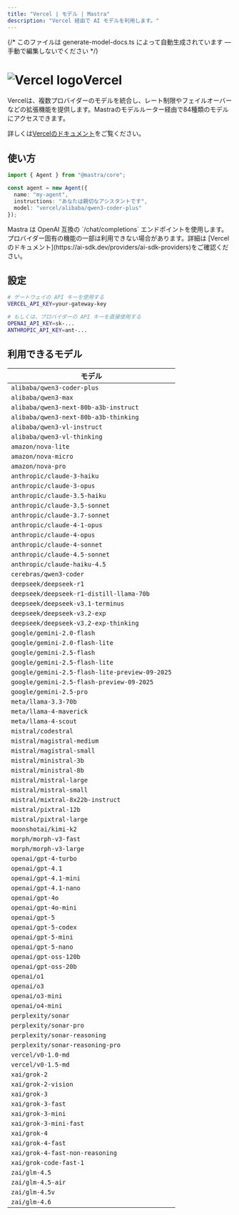 ```yaml
---
title: "Vercel | モデル | Mastra"  
description: "Vercel 経由で AI モデルを利用します。"
---
```


{/* このファイルは generate-model-docs.ts によって自動生成されています — 手動で編集しないでください */}



# <img src="https://models.dev/logos/vercel.svg" alt="Vercel logo" className="inline w-8 h-8 mr-2 align-middle dark:invert dark:brightness-0 dark:contrast-200" />Vercel

Vercelは、複数プロバイダーのモデルを統合し、レート制限やフェイルオーバーなどの拡張機能を提供します。Mastraのモデルルーター経由で84種類のモデルにアクセスできます。

詳しくは[Vercelのドキュメント](https://ai-sdk.dev/providers/ai-sdk-providers)をご覧ください。

## 使い方

```typescript
import { Agent } from "@mastra/core";

const agent = new Agent({
  name: "my-agent",
  instructions: "あなたは親切なアシスタントです",
  model: "vercel/alibaba/qwen3-coder-plus"
});
```

<Callout type="info">
  Mastra は OpenAI 互換の `/chat/completions` エンドポイントを使用します。プロバイダー固有の機能の一部は利用できない場合があります。詳細は [Vercel のドキュメント](https://ai-sdk.dev/providers/ai-sdk-providers)をご確認ください。
</Callout>


## 設定

```bash
# ゲートウェイの API キーを使用する
VERCEL_API_KEY=your-gateway-key

# もしくは、プロバイダーの API キーを直接使用する
OPENAI_API_KEY=sk-...
ANTHROPIC_API_KEY=ant-...
```


## 利用できるモデル

| モデル                                          |
| ---------------------------------------------- |
| `alibaba/qwen3-coder-plus`                     |
| `alibaba/qwen3-max`                            |
| `alibaba/qwen3-next-80b-a3b-instruct`          |
| `alibaba/qwen3-next-80b-a3b-thinking`          |
| `alibaba/qwen3-vl-instruct`                    |
| `alibaba/qwen3-vl-thinking`                    |
| `amazon/nova-lite`                             |
| `amazon/nova-micro`                            |
| `amazon/nova-pro`                              |
| `anthropic/claude-3-haiku`                     |
| `anthropic/claude-3-opus`                      |
| `anthropic/claude-3.5-haiku`                   |
| `anthropic/claude-3.5-sonnet`                  |
| `anthropic/claude-3.7-sonnet`                  |
| `anthropic/claude-4-1-opus`                    |
| `anthropic/claude-4-opus`                      |
| `anthropic/claude-4-sonnet`                    |
| `anthropic/claude-4.5-sonnet`                  |
| `anthropic/claude-haiku-4.5`                   |
| `cerebras/qwen3-coder`                         |
| `deepseek/deepseek-r1`                         |
| `deepseek/deepseek-r1-distill-llama-70b`       |
| `deepseek/deepseek-v3.1-terminus`              |
| `deepseek/deepseek-v3.2-exp`                   |
| `deepseek/deepseek-v3.2-exp-thinking`          |
| `google/gemini-2.0-flash`                      |
| `google/gemini-2.0-flash-lite`                 |
| `google/gemini-2.5-flash`                      |
| `google/gemini-2.5-flash-lite`                 |
| `google/gemini-2.5-flash-lite-preview-09-2025` |
| `google/gemini-2.5-flash-preview-09-2025`      |
| `google/gemini-2.5-pro`                        |
| `meta/llama-3.3-70b`                           |
| `meta/llama-4-maverick`                        |
| `meta/llama-4-scout`                           |
| `mistral/codestral`                            |
| `mistral/magistral-medium`                     |
| `mistral/magistral-small`                      |
| `mistral/ministral-3b`                         |
| `mistral/ministral-8b`                         |
| `mistral/mistral-large`                        |
| `mistral/mistral-small`                        |
| `mistral/mixtral-8x22b-instruct`               |
| `mistral/pixtral-12b`                          |
| `mistral/pixtral-large`                        |
| `moonshotai/kimi-k2`                           |
| `morph/morph-v3-fast`                          |
| `morph/morph-v3-large`                         |
| `openai/gpt-4-turbo`                           |
| `openai/gpt-4.1`                               |
| `openai/gpt-4.1-mini`                          |
| `openai/gpt-4.1-nano`                          |
| `openai/gpt-4o`                                |
| `openai/gpt-4o-mini`                           |
| `openai/gpt-5`                                 |
| `openai/gpt-5-codex`                           |
| `openai/gpt-5-mini`                            |
| `openai/gpt-5-nano`                            |
| `openai/gpt-oss-120b`                          |
| `openai/gpt-oss-20b`                           |
| `openai/o1`                                    |
| `openai/o3`                                    |
| `openai/o3-mini`                               |
| `openai/o4-mini`                               |
| `perplexity/sonar`                             |
| `perplexity/sonar-pro`                         |
| `perplexity/sonar-reasoning`                   |
| `perplexity/sonar-reasoning-pro`               |
| `vercel/v0-1.0-md`                             |
| `vercel/v0-1.5-md`                             |
| `xai/grok-2`                                   |
| `xai/grok-2-vision`                            |
| `xai/grok-3`                                   |
| `xai/grok-3-fast`                              |
| `xai/grok-3-mini`                              |
| `xai/grok-3-mini-fast`                         |
| `xai/grok-4`                                   |
| `xai/grok-4-fast`                              |
| `xai/grok-4-fast-non-reasoning`                |
| `xai/grok-code-fast-1`                         |
| `zai/glm-4.5`                                  |
| `zai/glm-4.5-air`                              |
| `zai/glm-4.5v`                                 |
| `zai/glm-4.6`                                  |